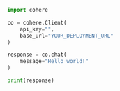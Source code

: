 ```python PYTHON
import cohere

co = cohere.Client(
    api_key="",
    base_url="YOUR_DEPLOYMENT_URL"
)

response = co.chat(
    message="Hello world!"
)

print(response)
```